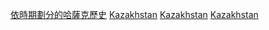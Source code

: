 {{commonscat|Kazakhstan by year}}

[[Category:依時期劃分的哈薩克歷史|]]
[[Category:各年份各國|Kazakhstan]]
[[Category:依年份劃分的亞洲|Kazakhstan]]
[[Category:依年份劃分的歐洲|Kazakhstan]]